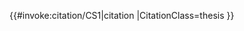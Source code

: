 <includeonly>{{#invoke:citation/CS1|citation
|CitationClass=thesis
}}</includeonly><noinclude>
{{documentation}}
</noinclude>